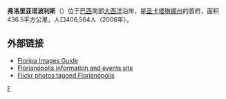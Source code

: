 {{noteTA
|1=zh-tw:佛羅安那波里;zh-hans:弗洛里亚诺波利斯;zh-hant:弗洛里亞諾波利斯;
}}
{{Infobox settlement
| name = {{PAGENAME}}
| native_name = {{lang|pt|Florianópolis}}
| official_name = {{lang|pt|Município de Florianópolis}}
| image_skyline = File:Florianópolis_Collage.png
| imagesize = 280px
| image_caption = 
| image_flag = File:Bandeira de Florianópolis.svg
| image_shield = File:Brasão de Florianópolis.png
| pushpin_map = Brazil
| pushpin_label_position = bottom
| pushpin_map_caption = {{PAGENAME}}在[[巴西|巴西]]的位置
| image_map = File:SantaCatarina Municip Florianopolis.svg
| map_caption = {{PAGENAME}}在[[聖卡塔琳娜州|聖卡塔琳娜州]]的位置
| motto =
| nickname = “Ilha da Magia”{{pt}}<br>（魔術之島）
| settlement_type = 首府
| subdivision_type = 國家
| subdivision_name = {{BRA}}
| subdivision_type2 = [[巴西行政區劃|州]]
| subdivision_name2 =[[File:Bandeira_de_Santa_Catarina.svg|24px]] [[聖卡塔琳娜州|聖卡塔琳娜州]]
| subdivision_type1 = 
| subdivision_name1 = 
| leader_title = 市長
| leader_name = Gean Loureiro
| leader_party = [[巴西民主運動黨|巴西民主運動黨]]
| established_title = 建立
| established_date = 1673年3月23日
| established_title3 = 解放
| established_date3 = 1726年3月23日
| elevation_m = 3
| area_total_km2 = 675.409
| area_urban_km2 = 31.9
| population_as_of = 2016年
| population_total = 477,798
| population_urban = 358,180
| population_metro = 1,111,702
| population_density_km2 = auto
| timezone = 巴西標準時間
| utc_offset = -3
| timezone_DST = 巴西標準夏令時間
| utc_offset_DST = -2
| coordinates = {{coord|27|35|49|S|48|32|56|W|region:BR|display=inline,title}}
| population_demonym = florianopolitano
| postal_code_type = 郵政號碼
| postal_code = 88000-000 至 88099-999
| area_code = +55 48
| registration_plate =
| blank_name = [[主保聖人|主保聖人]]
| blank_info = Nossa Senhora do Desterro
| blank2_name = [[氣候|氣候]]
| blank2_info = [[亞熱帶|亞熱帶]]
| website = {{url|http://www.pmf.sc.gov.br}} }}
'''弗洛里亚诺波利斯'''（{{lang-pt|Florianópolis}}）位于[[巴西|巴西]]南部[[大西洋|大西洋]]沿岸，是[[圣卡塔琳娜州|圣卡塔琳娜州]]的首府，面积436.5平方公里，人口406,564人（2006年）。

== 外部链接 ==
* [http://www.floripaimages.com Floripa Images Guide] {{Wayback|url=http://www.floripaimages.com/ |date=20200415014431 }}
* [http://www.guiafloripa.com.br Florianópolis information and events site] {{Wayback|url=http://www.guiafloripa.com.br/ |date=20141208183622 }}
* [http://www.flickr.com/photos/tags/florianópolis/interesting/ Flickr photos tagged Florianópolis] {{Wayback|url=http://www.flickr.com/photos/tags/florian%C3%B3polis/interesting/ |date=20090315022218 }}

[[Category:巴西城市|F]]


{{巴西地理小作品}}
{{聖卡塔琳娜州市鎮}}